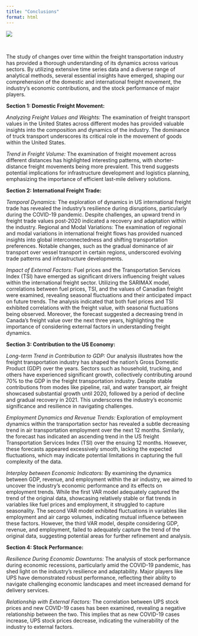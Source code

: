 ```yaml
---
title: "Conclusions"
format: html
---
```


![](/images/freight-conclusion.jpeg)

\

The study of changes over time within the freight transportation industry has provided a thorough understanding of its dynamics across various sectors. By utilizing extensive time series data and a diverse range of analytical methods, several essential insights have emerged, shaping our comprehension of the domestic and international freight movement, the industry's economic contributions, and the stock performance of major players.

**Section 1: Domestic Freight Movement:**

*Analyzing Freight Values and Weights:* The examination of freight transport values in the United States across different modes has provided valuable insights into the composition and dynamics of the industry. The dominance of truck transport underscores its critical role in the movement of goods within the United States.

*Trend in Freight Volume:* The examination of freight movement across different distances has highlighted interesting patterns, with shorter-distance freight movements being more prevalent. This trend suggests potential implications for infrastructure development and logistics planning, emphasizing the importance of efficient last-mile delivery solutions.

**Section 2: International Freight Trade:**

*Temporal Dynamics:* The exploration of dynamics in US international freight trade has revealed the industry's resilience during disruptions, particularly during the COVID-19 pandemic. Despite challenges, an upward trend in freight trade values post-2020 indicated a recovery and adaptation within the industry.
Regional and Modal Variations: The examination of regional and modal variations in international freight flows has provided nuanced insights into global interconnectedness and shifting transportation preferences. Notable changes, such as the gradual dominance of air transport over vessel transport in certain regions, underscored evolving trade patterns and infrastructure developments.

*Impact of External Factors:* Fuel prices and the Transportation Services Index (TSI) have emerged as significant drivers influencing freight values within the international freight sector. Utilizing the SARIMAX model, correlations between fuel prices, TSI, and the values of Canadian freight were examined, revealing seasonal fluctuations and their anticipated impact on future trends. The analysis indicated that both fuel prices and TSI exhibited correlations with the freight value, with seasonal fluctuations being observed. Moreover, the forecast suggested a decreasing trend in Canada's freight value over the next three years, highlighting the importance of considering external factors in understanding freight dynamics.

**Section 3: Contribution to the US Economy:**

*Long-term Trend in Contribution to GDP:* Our analysis illustrates how the freight transportation industry has shaped the nation's Gross Domestic Product (GDP) over the years. Sectors such as household, trucking, and others have experienced significant growth, collectively contributing around 70% to the GDP in the freight transportation industry. Despite stable contributions from modes like pipeline, rail, and water transport, air freight showcased substantial growth until 2020, followed by a period of decline and gradual recovery in 2021. This underscores the industry's economic significance and resilience in navigating challenges.

*Employment Dynamics and Revenue Trends:* Exploration of employment dynamics within the transportation sector has revealed a subtle decreasing trend in air transportation employment over the next 12 months. Similarly, the forecast has indicated an ascending trend in the US freight Transportation Services Index (TSI) over the ensuing 12 months. However, these forecasts appeared excessively smooth, lacking the expected fluctuations, which may indicate potential limitations in capturing the full complexity of the data. 

*Interplay between Economic Indicators:* By examining the dynamics between GDP, revenue, and employment within the air industry, we aimed to uncover the industry's economic performance and its effects on employment trends. While the first VAR model adequately captured the trend of the original data, showcasing relatively stable or flat trends in variables like fuel prices and employment, it struggled to capture seasonality. The second VAR model exhibited fluctuations in variables like employment and air cargo volumes, indicating mutual influence between these factors. However, the third VAR model, despite considering GDP, revenue, and employment, failed to adequately capture the trend of the original data, suggesting potential areas for further refinement and analysis.

**Section 4: Stock Performance:**

*Resilience During Economic Downturns:* The analysis of stock performance during economic recessions, particularly amid the COVID-19 pandemic, has shed light on the industry's resilience and adaptability. Major players like UPS have demonstrated robust performance, reflecting their ability to navigate challenging economic landscapes and meet increased demand for delivery services.

*Relationship with External Factors:* The correlation between UPS stock prices and new COVID-19 cases has been examined, revealing a negative relationship between the two. This implies that as new COVID-19 cases increase, UPS stock prices decrease, indicating the vulnerability of the industry to external factors.